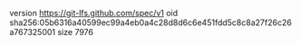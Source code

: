 version https://git-lfs.github.com/spec/v1
oid sha256:05b6316a40599ec99a4eb0a4c28d8d6c6e451fdd5c8c8a27f26c26a767325001
size 7976
